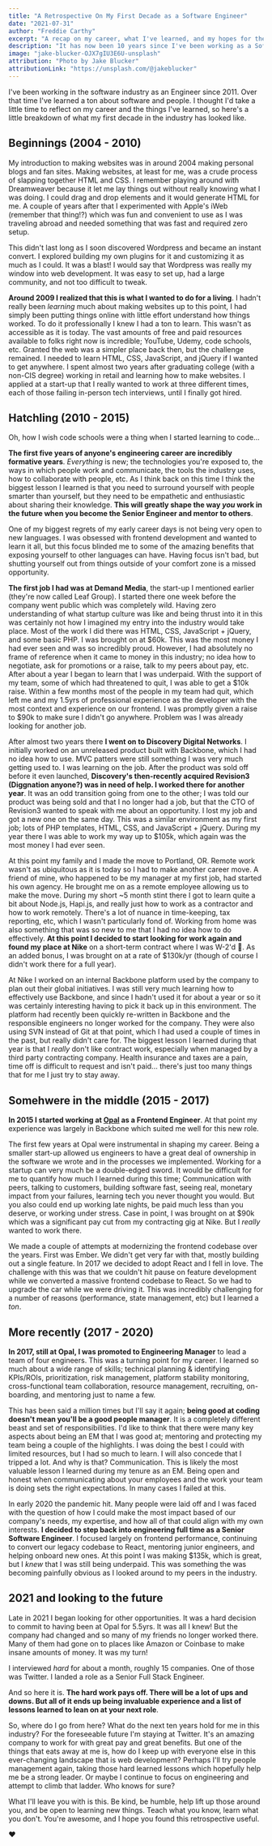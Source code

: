 ```yaml
---
title: "A Retrospective On My First Decade as a Software Engineer"
date: "2021-07-31"
author: "Freddie Carthy"
excerpt: "A recap on my career, what I've learned, and my hopes for the next decade."
description: "It has now been 10 years since I've been working as a Software Engineer and I wanted to take some time to do a little self reflection on how I got to where I am today."
image: "jake-blucker-OJX7gIU3E6U-unsplash"
attribution: "Photo by Jake Blucker"
attributionLink: "https://unsplash.com/@jakeblucker"
---
```


I've been working in the software industry as an Engineer since 2011. Over that time I've learned a ton about software and people. I thought I'd take a little time to reflect on my career and the things I've learned, so here's a little breakdown of what my first decade in the industry has looked like.

## Beginnings (2004 - 2010)
My introduction to making websites was in around 2004 making personal blogs and fan sites. Making websites, at least for me, was a crude process of slapping together HTML and CSS. I remember playing around with Dreamweaver because it let me lay things out without really knowing what I was doing. I could drag and drop elements and it would generate HTML for me. A couple of years after that I experimented with Apple's iWeb (remember that thing!?) which was fun and convenient to use as I was traveling abroad and needed something that was fast and required zero setup.

This didn't last long as I soon discovered Wordpress and became an instant convert. I explored building my own plugins for it and customizing it as much as I could. It was a blast! I would say that Wordpress was really my window into web development. It was easy to set up, had a large community, and not too difficult to tweak.

**Around 2009 I realized that this is what I wanted to do for a living**. I hadn't really been _learning_ much about making websites up to this point, I had simply been putting things online with little effort understand how things worked. To do it professionally I knew I had a ton to learn. This wasn't as accessible as it is today. The vast amounts of free and paid resources available to folks right now is incredible; YouTube, Udemy, code schools, etc. Granted the web was a simpler place back then, but the challenge remained. I needed to learn HTML, CSS, JavaScript, and jQuery if I wanted to get anywhere. I spent almost two years after graduating college (with a non-CIS degree) working in retail and learning how to make websites. I applied at a start-up that I really wanted to work at three different times, each of those failing in-person tech interviews, until I finally got hired.

## Hatchling (2010 - 2015)
Oh, how I wish code schools were a thing when I started learning to code...

**The first five years of anyone's engineering career are incredibly formative years**. _Everything_ is new; the technologies you're exposed to, the ways in which people work and communicate, the tools the industry uses, how to collaborate with people, etc. As I think back on this time I think the biggest lesson I learned is that you need to surround yourself with people smarter than yourself, but they need to be empathetic and enthusiastic about sharing their knowledge. **This will greatly shape the way _you_ work in the future when you become the Senior Engineer and mentor to others**.

One of my biggest regrets of my early career days is not being very open to new languages. I was obsessed with frontend development and wanted to learn it all, but this focus blinded me to some of the amazing benefits that exposing yourself to other languages can have. Having focus isn't bad, but shutting yourself out from things outside of your comfort zone is a missed opportunity.

**The first job I had was at Demand Media**, the start-up I mentioned earlier (they're now called Leaf Group). I started there one week before the company went public which was completely wild. Having zero understanding of what startup culture was like and being thrust into it in this was certainly not how I imagined my entry into the industry would take place. Most of the work I did there was HTML, CSS, JavaScript + jQuery, and some basic PHP. I was brought on at $60k. This was the most money I had ever seen and was so incredibly proud. However, I had absolutely no frame of reference when it came to money in this industry; no idea how to negotiate, ask for promotions or a raise, talk to my peers about pay, etc. After about a year I began to learn that I was underpaid. With the support of my team, some of which had threatened to quit, I was able to get a $10k raise. Within a few months most of the people in my team had quit, which left me and my 1.5yrs of professional experience as the developer with the most context and experience on our frontend. I was promptly given a raise to $90k to make sure I didn't go anywhere. Problem was I was already looking for another job.

After almost two years there **I went on to Discovery Digital Networks**. I initially worked on an unreleased product built with Backbone, which I had no idea how to use. MVC patters were still something I was very much getting used to. I was learning on the job. After the product was sold off before it even launched, **Discovery's then-recently acquired Revision3 (Diggnation anyone?) was in need of help. I worked there for another year**. It was an odd transition going from one to the other; I was told our product was being sold and that I no longer had a job, but that the CTO of Revision3 wanted to speak with me about an opportunity. I lost my job and got a new one on the same day. This was a similar environment as my first job; lots of PHP templates, HTML, CSS, and JavaScript + jQuery. During my year there I was able to work my way up to $105k, which again was the most money I had ever seen.

At this point my family and I made the move to Portland, OR. Remote work wasn't as ubiquitous as it is today so I had to make another career move. A friend of mine, who happened to be my manager at my first job, had started his own agency. He brought me on as a remote employee allowing us to make the move. During my short ~5 month stint there I got to learn quite a bit about Node.js, Hapi.js, and really just how to work as a contractor and how to work remotely. There's a lot of nuance in time-keeping, tax reporting, etc, which I wasn't particularly fond of. Working from home was also something that was so new to me that I had no idea how to do effectively. **At this point I decided to start looking for work again and found my place at Nike** on a short-term contract where I was W-2'd 🎉. As an added bonus, I was brought on at a rate of $130k/yr (though of course I didn't work there for a full year).

At Nike I worked on an internal Backbone platform used by the company to plan out their global initiatives. I was still very much learning how to effectively use Backbone, and since I hadn't used it for about a year or so it was certainly interesting having to pick it back up in this environment. The platform had recently been quickly re-written in Backbone and the responsible engineers no longer worked for the company. They were also using SVN instead of Git at that point, which I had used a couple of times in the past, but really didn't care for. The biggest lesson I learned during that year is that I *really* don't like contract work, especially when managed by a third party contracting company. Health insurance and taxes are a pain, time off is difficult to request and isn't paid... there's just too many things that for me I just try to stay away.

## Somehwere in the middle (2015 - 2017)
**In 2015 I started working at <a href="http://workwithopal.com" title="Opal" target="_blank" rel="noreferrer">Opal</a> as a Frontend Engineer**. At that point my experience was largely in Backbone which suited me well for this new role.

The first few years at Opal were instrumental in shaping my career. Being a smaller start-up allowed us engineers to have a great deal of ownership in the software we wrote and in the processes we implemented. Working for a startup can very much be a double-edged sword. It would be difficult for me to quantify how much I learned during this time; Communication with peers, talking to customers, building software fast, seeing real, monetary impact from your failures, learning tech you never thought you would. But you also could end up working late nights, be paid much less than you deserve, or working under stress. Case in point, I was brought on at $90k which was a significant pay cut from my contracting gig at Nike. But I _really_ wanted to work there.

We made a couple of attempts at modernizing the frontend codebase over the years. First was Ember. We didn't get very far with that, mostly building out a single feature. In 2017 we decided to adopt React and I fell in love. The challenge with this was that we couldn't hit pause on feature development while we converted a massive frontend codebase to React. So we had to upgrade the car while we were driving it. This was incredibly challenging for a number of reasons (performance, state management, etc) but I learned a _ton_.

## More recently (2017 - 2020)
**In 2017, still at Opal, I was promoted to Engineering Manager** to lead a team of four engineers. This was a turning point for my career. I learned so much about a wide range of skills; technical planning & identifying KPIs/ROIs, prioritization, risk management, platform stability monitoring, cross-functional team collaboration, resource management, recruiting, on-boarding, and mentoring just to name a few.

This has been said a million times but I'll say it again; **being good at coding doesn't mean you'll be a good people manager**. It is a completely different beast and set of responsibilities. I'd like to think that there were many key aspects about being an EM that I was good at; mentoring and protecting my team being a couple of the highlights. I was doing the best I could with limited resources, but I had so much to learn. I will also concede that I tripped a lot. And why is that? Communication. This is likely the most valuable lesson I learned during my tenure as an EM. Being open and honest when communicating about your employees and the work your team is doing sets the right expectations. In many cases I failed at this.

In early 2020 the pandemic hit. Many people were laid off and I was faced with the question of how I could make the most impact based of our company's needs, my expertise, and how all of that could align with my own interests. **I decided to step back into engineering full time as a Senior Software Engineer**. I focused largely on frontend performance, continuing to convert our legacy codebase to React, mentoring junior engineers, and helping onboard new ones. At this point I was making $135k, which is great, but I _knew_ that I was still being underpaid. This was something the was becoming painfully obvious as I looked around to my peers in the industry.

## 2021 and looking to the future
Late in 2021 I began looking for other opportunities. It was a hard decision to commit to having been at Opal for 5.5yrs. It was all I knew! But the company had changed and so many of my friends no longer worked there. Many of them had gone on to places like Amazon or Coinbase to make insane amounts of money. It was my turn!

I interviewed _hard_ for about a month, roughly 15 companies. One of those was Twitter. I landed a role as a Senior Full Stack Engineer.

And so here it is. **The hard work pays off. There will be a lot of ups and downs. But all of it ends up being invaluable experience and a list of lessons learned to lean on at your next role**.

So, where do I go from here? What do the next ten years hold for me in this industry? For the foreseeable future I'm staying at Twitter. It's an amazing company to work for with great pay and great benefits. But one of the things that eats away at me is, how do I keep up with everyone else in this ever-changing landscape that is web development? Perhaps I'll try people management again, taking those hard learned lessons which hopefully help me be a strong leader. Or maybe I continue to focus on engineering and attempt to climb that ladder. Who knows for sure?

What I'll leave you with is this. Be kind, be humble, help lift up those around you, and be open to learning new things. Teach what you know, learn what you don't. You're awesome, and I hope you found this retrospective useful.

❤️
